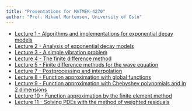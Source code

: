 ```yaml
---
title: "Presentations for MATMEK-4270"
author: "Prof. Mikael Mortensen, University of Oslo"
---
```


* [Lecture 1 - Algorithms and implementations for exponential decay models](intro.qmd)
* [Lecture 2 - Analysis of exponential decay models](analysis.qmd)
* [Lecture 3 - A simple vibration problem](vibration.qmd)
* [Lecture 4 - The finite difference method](finitedifferences.qmd)
* [Lecture 5 - Finite difference methods for the wave equation](wave.qmd)
* [Lecture 7 - Postprocessing and interpolation](postprocessing.qmd)
* [Lecture 8 - Function approximation with global functions](functions.qmd)
* [Lecture 9 - Function approximation with Chebyshev polynomials and in 2 dimensions](chebyshev.qmd)
* [Lecture 10 - Function approximation by the finite element method](fem.qmd)
* [Lecture 11 - Solving PDEs with the method of weighted residuals](pdes.qmd)
